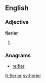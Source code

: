 ==English==

===Adjective===
'''fierier'''

# {{comparative of|fiery}}

===Anagrams===
* [[reifier#English|reifier]]

[[fr:fierier]]
[[sv:fierier]]